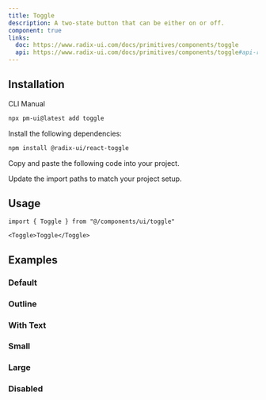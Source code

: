 ```yaml
---
title: Toggle
description: A two-state button that can be either on or off.
component: true
links:
  doc: https://www.radix-ui.com/docs/primitives/components/toggle
  api: https://www.radix-ui.com/docs/primitives/components/toggle#api-reference
---
```


<ComponentPreview name="toggle-demo" description="A toggle component." />

## Installation

<Tabs defaultValue="cli">

<TabsList className="w-min justify-start rounded-full border-2 bg-popover p-1">
  <TabsTrigger
    className="relative rounded-full bg-transparent px-4 py-1 font-semibold text-primary shadow-none transition-none data-[state=active]:text-background data-[state=active]:shadow-none !h-min"
    value="cli">CLI</TabsTrigger>
  <TabsTrigger
    className="relative rounded-full bg-transparent px-4 py-1 font-semibold text-primary shadow-none transition-none data-[state=active]:text-background data-[state=active]:shadow-none !h-min"
    value="manual">Manual</TabsTrigger>
</TabsList>
<TabsContent value="cli">

```bash
npx pm-ui@latest add toggle
```

</TabsContent>

<TabsContent value="manual">

<Steps>

<Step>Install the following dependencies:</Step>

```bash
npm install @radix-ui/react-toggle
```

<Step>Copy and paste the following code into your project.</Step>

<ComponentSource name="toggle" />

<Step>Update the import paths to match your project setup.</Step>

</Steps>

</TabsContent>

</Tabs>

## Usage

```tsx
import { Toggle } from "@/components/ui/toggle"
```

```tsx
<Toggle>Toggle</Toggle>
```

## Examples

### Default

<ComponentPreview name="toggle-demo" description="A toggle component." />

### Outline

<ComponentPreview
  name="toggle-outline"
  description="A toggle component using the outline variant."
/>

### With Text

<ComponentPreview
  name="toggle-with-text"
  description="A toggle component with text."
/>

### Small

<ComponentPreview name="toggle-sm" description="A small toggle component." />

### Large

<ComponentPreview name="toggle-lg" description="A large toggle component." />

### Disabled

<ComponentPreview
  name="toggle-disabled"
  description="A disabled toggle component."
/>
